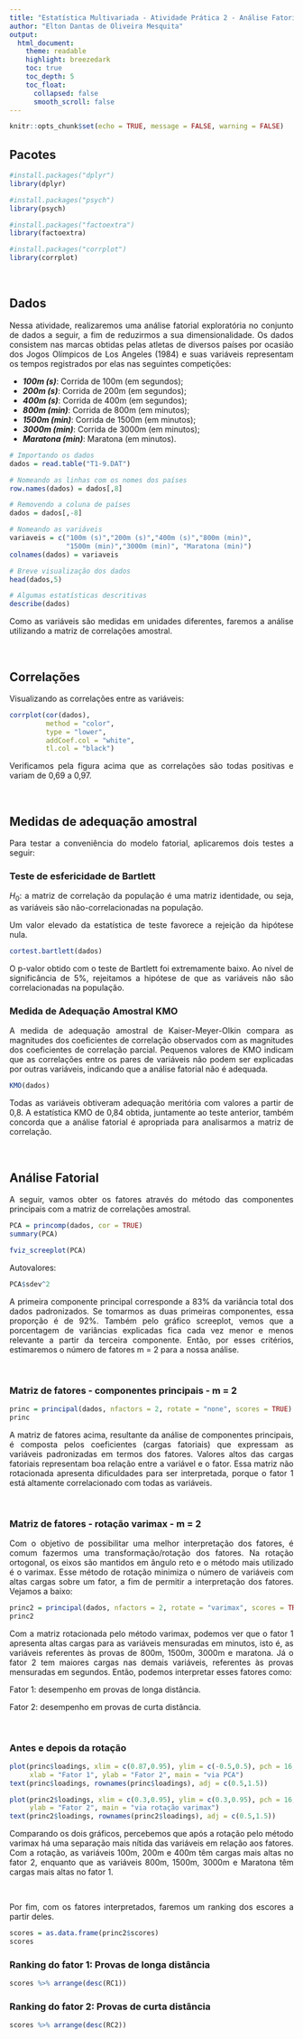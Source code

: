 ```yaml
---
title: "Estatística Multivariada - Atividade Prática 2 - Análise Fatorial"
author: "Elton Dantas de Oliveira Mesquita"
output:
  html_document:
    theme: readable
    highlight: breezedark
    toc: true
    toc_depth: 5
    toc_float:
      collapsed: false
      smooth_scroll: false
---
```


```{=html}
<style> body {text-align: justify} </style>
```
```r
knitr::opts_chunk$set(echo = TRUE, message = FALSE, warning = FALSE)
```

## Pacotes

```r
#install.packages("dplyr")
library(dplyr)

#install.packages("psych")
library(psych)

#install.packages("factoextra")
library(factoextra)

#install.packages("corrplot")
library(corrplot)
```

<br>

## Dados

Nessa atividade, realizaremos uma análise fatorial exploratória no conjunto de dados a seguir, a fim de reduzirmos a sua dimensionalidade. Os dados consistem nas marcas obtidas pelas atletas de diversos países por ocasião dos Jogos Olímpicos de Los Angeles (1984) e suas variáveis representam os tempos registrados por elas nas seguintes competições:

-   ***100m (s)***: Corrida de 100m (em segundos);
-   ***200m (s)***: Corrida de 200m (em segundos);
-   ***400m (s)***: Corrida de 400m (em segundos);
-   ***800m (min)***: Corrida de 800m (em minutos);
-   ***1500m (min)***: Corrida de 1500m (em minutos);
-   ***3000m (min)***: Corrida de 3000m (em minutos);
-   ***Maratona (min)***: Maratona (em minutos).

```r
# Importando os dados
dados = read.table("T1-9.DAT")

# Nomeando as linhas com os nomes dos países
row.names(dados) = dados[,8]

# Removendo a coluna de países
dados = dados[,-8]

# Nomeando as variáveis
variaveis = c("100m (s)","200m (s)","400m (s)","800m (min)",
              "1500m (min)","3000m (min)", "Maratona (min)")
colnames(dados) = variaveis

# Breve visualização dos dados
head(dados,5)

# Algumas estatísticas descritivas
describe(dados)
```

Como as variáveis são medidas em unidades diferentes, faremos a análise utilizando a matriz de correlações amostral.

<br>

## Correlações

Visualizando as correlações entre as variáveis:

```r
corrplot(cor(dados),
         method = "color",
         type = "lower",
         addCoef.col = "white",
         tl.col = "black")
```

Verificamos pela figura acima que as correlações são todas positivas e variam de 0,69 a 0,97.

<br>

## Medidas de adequação amostral

Para testar a conveniência do modelo fatorial, aplicaremos dois testes a seguir:

### Teste de esfericidade de Bartlett

$H_0:$ a matriz de correlação da população é uma matriz identidade, ou seja, as variáveis são não-correlacionadas na população.

Um valor elevado da estatística de teste favorece a rejeição da hipótese nula.

```r
cortest.bartlett(dados)
```

O p-valor obtido com o teste de Bartlett foi extremamente baixo. Ao nível de significância de 5%, rejeitamos a hipótese de que as variáveis não são correlacionadas na população.

### Medida de Adequação Amostral KMO

A medida de adequação amostral de Kaiser-Meyer-Olkin compara as magnitudes dos coeficientes de correlação observados com as magnitudes dos coeficientes de correlação parcial. Pequenos valores de KMO indicam que as correlações entre os pares de variáveis não podem ser explicadas por outras variáveis, indicando que a análise fatorial não é adequada.

```r
KMO(dados)
```

Todas as variáveis obtiveram adequação meritória com valores a partir de 0,8. A estatística KMO de 0,84 obtida, juntamente ao teste anterior, também concorda que a análise fatorial é apropriada para analisarmos a matriz de correlação.

<br>

## Análise Fatorial

A seguir, vamos obter os fatores através do método das componentes principais com a matriz de correlações amostral.

```r
PCA = princomp(dados, cor = TRUE)
summary(PCA)
```

```r
fviz_screeplot(PCA)
```

Autovalores:

```r
PCA$sdev^2
```

A primeira componente principal corresponde a 83% da variância total dos dados padronizados. Se tomarmos as duas primeiras componentes, essa proporção é de 92%. Também pelo gráfico screeplot, vemos que a porcentagem de variâncias explicadas fica cada vez menor e menos relevante a partir da terceira componente. Então, por esses critérios, estimaremos o número de fatores m = 2 para a nossa análise.

<br>

### Matriz de fatores - componentes principais - m = 2

```r
princ = principal(dados, nfactors = 2, rotate = "none", scores = TRUE)
princ
```

A matriz de fatores acima, resultante da análise de componentes principais, é composta pelos coeficientes (cargas fatoriais) que expressam as variáveis padronizadas em termos dos fatores. Valores altos das cargas fatoriais representam boa relação entre a variável e o fator. Essa matriz não rotacionada apresenta dificuldades para ser interpretada, porque o fator 1 está altamente correlacionado com todas as variáveis.

<br>

### Matriz de fatores - rotação varimax - m = 2

Com o objetivo de possibilitar uma melhor interpretação dos fatores, é comum fazermos uma transformação/rotação dos fatores. Na rotação ortogonal, os eixos são mantidos em ângulo reto e o método mais utilizado é o varimax. Esse método de rotação minimiza o número de variáveis com altas cargas sobre um fator, a fim de permitir a interpretação dos fatores. Vejamos a baixo:

```r
princ2 = principal(dados, nfactors = 2, rotate = "varimax", scores = TRUE)
princ2
```

Com a matriz rotacionada pelo método varimax, podemos ver que o fator 1 apresenta altas cargas para as variáveis mensuradas em minutos, isto é, as variáveis referentes às provas de 800m, 1500m, 3000m e maratona. Já o fator 2 tem maiores cargas nas demais variáveis, referentes às provas mensuradas em segundos. Então, podemos interpretar esses fatores como:

Fator 1: desempenho em provas de longa distância.

Fator 2: desempenho em provas de curta distância.

<br>

### Antes e depois da rotação

```r
plot(princ$loadings, xlim = c(0.87,0.95), ylim = c(-0.5,0.5), pch = 16, 
     xlab = "Fator 1", ylab = "Fator 2", main = "via PCA")
text(princ$loadings, rownames(princ$loadings), adj = c(0.5,1.5))

plot(princ2$loadings, xlim = c(0.3,0.95), ylim = c(0.3,0.95), pch = 16, 
     ylab = "Fator 2", main = "via rotação varimax")
text(princ2$loadings, rownames(princ2$loadings), adj = c(0.5,1.5))
```

Comparando os dois gráficos, percebemos que após a rotação pelo método varimax há uma separação mais nítida das variáveis em relação aos fatores. Com a rotação, as variáveis 100m, 200m e 400m têm cargas mais altas no fator 2, enquanto que as variáveis 800m, 1500m, 3000m e Maratona têm cargas mais altas no fator 1.

<br>

Por fim, com os fatores interpretados, faremos um ranking dos escores a partir deles.

```r
scores = as.data.frame(princ2$scores)
scores
```

### Ranking do fator 1: Provas de longa distância

```r
scores %>% arrange(desc(RC1))
```

### Ranking do fator 2: Provas de curta distância

```r
scores %>% arrange(desc(RC2))
```
